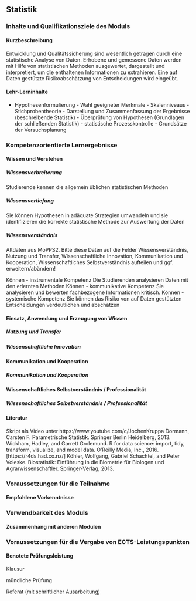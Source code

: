 ## Statistik {#sec-module-statistik}

### Inhalte und Qualifikationsziele des Moduls

#### Kurzbeschreibung

Entwicklung und Qualitätssicherung sind wesentlich getragen durch eine statistische Analyse von Daten. Erhobene und gemessene Daten werden mit Hilfe von statistischen Methoden ausgewertet, dargestellt und interpretiert, um die enthaltenen Informationen zu extrahieren. Eine auf Daten gestützte Risikoabschätzung von Entscheidungen wird eingeübt.

#### Lehr-Lerninhalte

-   Hypothesenformulierung - Wahl geeigneter Merkmale - Skalenniveaus - Stichprobentheorie - Darstellung und Zusammenfassung der Ergebnisse (beschreibende Statistik) - Überprüfung von Hypothesen (Grundlagen der schließenden Statistik) - statistische Prozesskontrolle - Grundsätze der Versuchsplanung

### Kompetenzorientierte Lernergebnisse

#### Wissen und Verstehen

##### Wissensverbreiterung

Studierende kennen die allgemein üblichen statistischen Methoden<br/>

##### Wissensvertiefung

Sie können Hypothesen in adäquate Strategien umwandeln und sie identifizieren die korrekte statistische Methode zur Auswertung der Daten

##### Wissensverständnis

Altdaten aus MoPPS2. Bitte diese Daten auf die Felder Wissensverständnis, Nutzung und Transfer, Wissenschaftliche Innovation, Kommunikation und Kooperation, Wissenschaftliches Selbstverständnis aufteilen und ggf. erweitern/abändern!

Können - instrumentale Kompetenz Die Studierenden analysieren Daten mit den erlernten Methoden Können - kommunikative Kompetenz Sie analysieren und bewerten fachbezogene Informationen kritisch. Können - systemische Kompetenz Sie können das Risiko von auf Daten gestützten Entscheidungen verdeutlichen und abschätzen

#### Einsatz, Anwendung und Erzeugung von Wissen

##### Nutzung und Transfer

##### Wissenschaftliche Innovation

#### Kommunikation und Kooperation

##### Kommunikation und Kooperation

#### Wissenschaftliches Selbstverständnis / Professionalität

##### Wissenschaftliches Selbstverständnis / Professionalität

#### Literatur

Skript als Video unter https://www.youtube.com/c/JochenKruppa Dormann, Carsten F. Parametrische Statistik. Springer Berlin Heidelberg, 2013. Wickham, Hadley, and Garrett Grolemund. R for data science: import, tidy, transform, visualize, and model data. O'Reilly Media, Inc., 2016. \[https://r4ds.had.co.nz/\] Köhler, Wolfgang, Gabriel Schachtel, and Peter Voleske. Biostatistik: Einführung in die Biometrie für Biologen und Agrarwissenschaftler. Springer-Verlag, 2013.

### Voraussetzungen für die Teilnahme

#### Empfohlene Vorkenntnisse

### Verwendbarkeit des Moduls

#### Zusammenhang mit anderen Modulen

### Voraussetzungen für die Vergabe von ECTS-Leistungspunkten

#### Benotete Prüfungsleistung

Klausur

mündliche Prüfung

Referat (mit schriftlicher Ausarbeitung)
